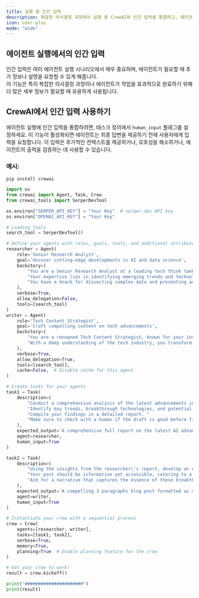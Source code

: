 ```yaml
---
title: 실행 중 인간 입력
description: 복잡한 의사결정 과정에서 실행 중 CrewAI와 인간 입력을 통합하고, 에이전트의 속성과 도구의 모든 기능을 활용하는 방법.
icon: user-plus
mode: "wide"
---
```


## 에이전트 실행에서의 인간 입력

인간 입력은 여러 에이전트 실행 시나리오에서 매우 중요하며, 에이전트가 필요할 때 추가 정보나 설명을 요청할 수 있게 해줍니다.  
이 기능은 특히 복잡한 의사결정 과정이나 에이전트가 작업을 효과적으로 완료하기 위해 더 많은 세부 정보가 필요할 때 유용하게 사용됩니다.

## CrewAI에서 인간 입력 사용하기

에이전트 실행에 인간 입력을 통합하려면, 태스크 정의에서 `human_input` 플래그를 설정하세요. 이 기능이 활성화되면 에이전트는 최종 답변을 제공하기 전에 사용자에게 입력을 요청합니다.
이 입력은 추가적인 컨텍스트를 제공하거나, 모호성을 해소하거나, 에이전트의 출력을 검증하는 데 사용할 수 있습니다.

### 예시:

```shell
pip install crewai
```

```python Code
import os
from crewai import Agent, Task, Crew
from crewai_tools import SerperDevTool

os.environ["SERPER_API_KEY"] = "Your Key"  # serper.dev API key
os.environ["OPENAI_API_KEY"] = "Your Key"

# Loading Tools
search_tool = SerperDevTool()

# Define your agents with roles, goals, tools, and additional attributes
researcher = Agent(
    role='Senior Research Analyst',
    goal='Uncover cutting-edge developments in AI and data science',
    backstory=(
        "You are a Senior Research Analyst at a leading tech think tank. "
        "Your expertise lies in identifying emerging trends and technologies in AI and data science. "
        "You have a knack for dissecting complex data and presenting actionable insights."
    ),
    verbose=True,
    allow_delegation=False,
    tools=[search_tool]
)
writer = Agent(
    role='Tech Content Strategist',
    goal='Craft compelling content on tech advancements',
    backstory=(
        "You are a renowned Tech Content Strategist, known for your insightful and engaging articles on technology and innovation. "
        "With a deep understanding of the tech industry, you transform complex concepts into compelling narratives."
    ),
    verbose=True,
    allow_delegation=True,
    tools=[search_tool],
    cache=False,  # Disable cache for this agent
)

# Create tasks for your agents
task1 = Task(
    description=(
        "Conduct a comprehensive analysis of the latest advancements in AI in 2025. "
        "Identify key trends, breakthrough technologies, and potential industry impacts. "
        "Compile your findings in a detailed report. "
        "Make sure to check with a human if the draft is good before finalizing your answer."
    ),
    expected_output='A comprehensive full report on the latest AI advancements in 2025, leave nothing out',
    agent=researcher,
    human_input=True
)

task2 = Task(
    description=(
        "Using the insights from the researcher\'s report, develop an engaging blog post that highlights the most significant AI advancements. "
        "Your post should be informative yet accessible, catering to a tech-savvy audience. "
        "Aim for a narrative that captures the essence of these breakthroughs and their implications for the future."
    ),
    expected_output='A compelling 3 paragraphs blog post formatted as markdown about the latest AI advancements in 2025',
    agent=writer,
    human_input=True
)

# Instantiate your crew with a sequential process
crew = Crew(
    agents=[researcher, writer],
    tasks=[task1, task2],
    verbose=True,
    memory=True,
    planning=True  # Enable planning feature for the crew
)

# Get your crew to work!
result = crew.kickoff()

print("######################")
print(result)
```